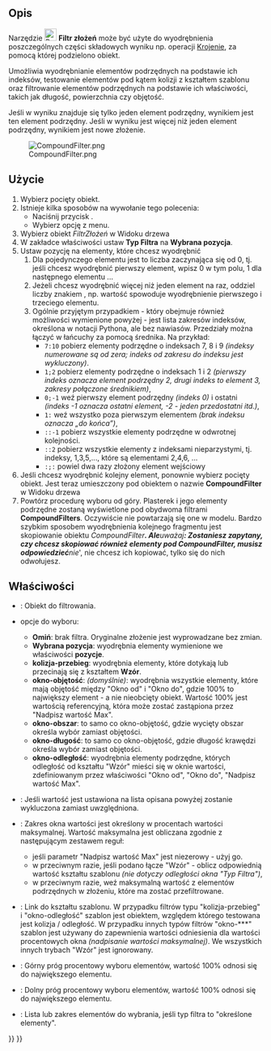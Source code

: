 <languages/>
{{Docnav/pl
|[[Part_ExplodeCompound/pl|Rozbij kształt złożony]]
|[[Part_Boolean/pl|Operacja logiczna]]
|[[Part_Workbench/pl|środowisko pracy Część]]
|IconL=Part_ExplodeCompound.svg
|IconR=Part_Boolean.svg
|IconC=Workbench_Part.svg
}}

{{GuiCommand/pl
|Name=Part Compound‏‎Filter
|Name/pl=Część: Filtr złożeń
|MenuLocation=Część → Złożenie → Filtr złożeń
|Workbenches=[[Part_Workbench/pl|Część]]
|Version=0.17
}}

<span id="Description"></span>
==Opis==

Narzędzie [[Image:Part_CompoundFilter.svg|24px]] '''Filtr złożeń''' może być użyte do wyodrębnienia poszczególnych części składowych wyniku np. operacji [[Part_Slice/pl|Krojenie]], za pomocą której podzielono obiekt.

Umożliwia wyodrębnianie elementów podrzędnych na podstawie ich indeksów, testowanie elementów pod kątem kolizji z kształtem szablonu oraz filtrowanie elementów podrzędnych na podstawie ich właściwości, takich jak długość, powierzchnia czy objętość.

Jeśli w wyniku znajduje się tylko jeden element podrzędny, wynikiem jest ten element podrzędny. Jeśli w wyniku jest więcej niż jeden element podrzędny, wynikiem jest nowe złożenie.

[[File:CompoundFilter.png]]

<span id="Usage"></span>
==Użycie==

# Wybierz pocięty obiekt.
# Istnieje kilka sposobów na wywołanie tego polecenia:
#* Naciśnij przycisk {{Button|[[Image:Part_CompoundFilter.svg|16px]] [[Part_CompoundFilter/pl|Filtr złożeń]]}}.
#* Wybierz opcję {{MenuCommand|Część → Złożenie → [[Image:Part_CompoundFilter.svg|16px]] Filtr złożeń}} z menu.
# Wybierz obiekt ''FiltrZłożeń'' w Widoku drzewa
# W zakładce właściwości ustaw '''Typ Filtra''' na '''Wybrana pozycja'''.
# Ustaw pozycję na elementy, które chcesz wyodrębnić
## Dla pojedynczego elementu jest to liczba zaczynająca się od 0, tj. jeśli chcesz wyodrębnić pierwszy element, wpisz 0 w tym polu, 1 dla następnego elementu ...
## Jeżeli chcesz wyodrębnić więcej niż jeden element na raz, oddziel liczby znakiem {{KEY|;}}, np. wartość {{Value|0;2}} spowoduje wyodrębnienie pierwszego i trzeciego elementu.
## Ogólnie przyjętym przypadkiem - który obejmuje również możliwości wymienione powyżej - jest lista zakresów indeksów, określona w notacji Pythona, ale bez nawiasów. Przedziały można łączyć w łańcuchy za pomocą średnika. Na przykład:
##* <tt>7:10</tt> pobierz elementy podrzędne o indeksach 7, 8 i 9 ''(indeksy numerowane są od zera; indeks od zakresu do indeksu jest wykluczony)''.
##* <tt>1;2 </tt> pobierz elementy podrzędne o indeksach 1 i 2 ''(pierwszy indeks oznacza element podrzędny 2, drugi indeks to element 3, zakresy połączone średnikiem)'',
##* <tt>0;-1</tt> weź pierwszy element podrzędny ''(indeks 0)'' i ostatni ''(indeks -1 oznacza ostatni element, -2 - jeden przedostatni itd.)'',
##* <tt>1: </tt> weź wszystko poza pierwszym elementem ''(brak indeksu oznacza „do końca”)'',
##* <tt>::-1</tt> pobierz wszystkie elementy podrzędne w odwrotnej kolejności.
##* <tt>::2 </tt> pobierz wszystkie elementy z indeksami nieparzystymi, tj. indeksy, 1,3,5,..., które są elementami 2,4,6, ...
##* <tt>:;: </tt> powiel dwa razy złożony element wejściowy
# Jeśli chcesz wyodrębnić kolejny element, ponownie wybierz pocięty obiekt. Jest teraz umieszczony pod obiektem o nazwie '''CompoundFilter''' w Widoku drzewa
# Powtórz procedurę wyboru od góry. Plasterek i jego elementy podrzędne zostaną wyświetlone pod obydwoma filtrami '''CompoundFilters'''. Oczywiście nie powtarzają się one w modelu. Bardzo szybkim sposobem wyodrębnienia kolejnego fragmentu jest skopiowanie obiektu ''CompoundFilter'''. Ale '''uważaj''': Zostaniesz zapytany, czy chcesz skopiować również elementy pod CompoundFilter, musisz odpowiedzieć '''nie''', nie chcesz ich kopiować, tylko się do nich odwołujesz.

<span id="Properties"></span>
==Właściwości==

* {{PropertyData|Baza}}: Obiekt do filtrowania.
* {{PropertyData|Typ Filtra}} opcje do wyboru:
** '''Omiń''': brak filtra. Oryginalne złożenie jest wyprowadzane bez zmian.
** '''Wybrana pozycja''': wyodrębnia elementy wymienione we właściwości '''pozycje'''.
** '''kolizja-przebieg''': wyodrębnia elementy, które dotykają lub przecinają się z kształtem '''Wzór'''.
** '''okno-objętość''': ''(domyślnie)'': wyodrębnia wszystkie elementy, które mają objętość między "Okno od" i "Okno do", gdzie 100% to największy element - a nie nieobcięty obiekt. Wartość 100% jest wartością referencyjną, która może zostać zastąpiona przez "Nadpisz wartość Max".
** '''okno-obszar''': to samo co okno-objętość, gdzie wycięty obszar określa wybór zamiast objętości.
** '''okno-długość''': to samo co okno-objętość, gdzie długość krawędzi określa wybór zamiast objętości.
** '''okno-odległość''': wyodrębnia elementy podrzędne, których odległość od kształtu "Wzór" mieści się w oknie wartości, zdefiniowanym przez właściwości "Okno od", "Okno do", "Nadpisz wartość Max".
* {{PropertyData|Odwróć}}: Jeśli wartość jest ustawiona na {{true|/pl}} lista opisana powyżej zostanie wykluczona zamiast uwzględniona.
* {{PropertyData|Nadpisz wartość Max}}: Zakres okna wartości jest określony w procentach wartości maksymalnej. Wartość maksymalna jest obliczana zgodnie z następującym zestawem reguł:
** jeśli parametr "Nadpisz wartość Max" jest niezerowy - użyj go.
** w przeciwnym razie, jeśli podano łącze "Wzór" - oblicz odpowiednią wartość kształtu szablonu ''(nie dotyczy odległości okna "Typ Filtra")'',
** w przeciwnym razie, weź maksymalną wartość z elementów podrzędnych w złożeniu, które ma zostać przefiltrowane.
* {{PropertyData|Wzór}}: Link do kształtu szablonu. W przypadku filtrów typu "kolizja-przebieg" i "okno-odległość" szablon jest obiektem, względem którego testowana jest kolizja / odległość. W przypadku innych typów filtrów "okno-***" szablon jest używany do zapewnienia wartości odniesienia dla wartości procentowych okna ''(nadpisanie wartości maksymalnej)''. We wszystkich innych trybach "Wzór" jest ignorowany.
* {{PropertyData|Okno Od}}: Górny próg procentowy wyboru elementów, wartość 100% odnosi się do największego elementu.
* {{PropertyData|Okno Do}}: Dolny próg procentowy wyboru elementów, wartość 100% odnosi się do największego elementu.
* {{PropertyData|Pozycja}}: Lista lub zakres elementów do wybrania, jeśli typ filtra to "określone elementy".



{{Docnav/pl
|[[Part_ExplodeCompound/pl|Rozbij kształt złożony]]
|[[Part_Boolean/pl|Operacja logiczna]]
|[[Part_Workbench/pl|środowisko pracy Część]]
|IconL=Part_ExplodeCompound.svg
|IconR=Part_Boolean.svg
|IconC=Workbench_Part.svg
}}

{{Part Tools navi{{#translation:}}}}
{{Userdocnavi{{#translation:}}}}
{{clear}}